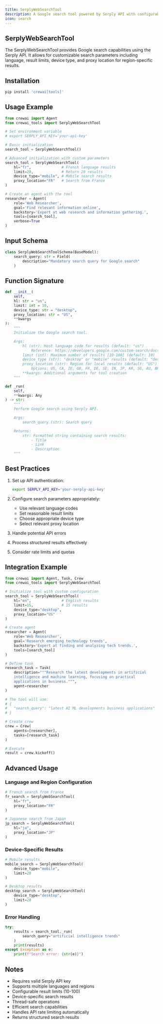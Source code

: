 ```yaml
---
title: SerplyWebSearchTool
description: A Google search tool powered by Serply API with configurable search parameters
icon: search
---
```


## SerplyWebSearchTool

The SerplyWebSearchTool provides Google search capabilities using the Serply API. It allows for customizable search parameters including language, result limits, device type, and proxy location for region-specific results.

## Installation

```bash
pip install 'crewai[tools]'
```

## Usage Example

```python
from crewai import Agent
from crewai_tools import SerplyWebSearchTool

# Set environment variable
# export SERPLY_API_KEY='your-api-key'

# Basic initialization
search_tool = SerplyWebSearchTool()

# Advanced initialization with custom parameters
search_tool = SerplyWebSearchTool(
    hl="fr",              # French language results
    limit=20,             # Return 20 results
    device_type="mobile", # Mobile search results
    proxy_location="FR"   # Search from France
)

# Create an agent with the tool
researcher = Agent(
    role='Web Researcher',
    goal='Find relevant information online',
    backstory='Expert at web research and information gathering.',
    tools=[search_tool],
    verbose=True
)
```

## Input Schema

```python
class SerplyWebSearchToolSchema(BaseModel):
    search_query: str = Field(
        description="Mandatory search query for Google search"
    )
```

## Function Signature

```python
def __init__(
    self,
    hl: str = "us",
    limit: int = 10,
    device_type: str = "desktop",
    proxy_location: str = "US",
    **kwargs
):
    """
    Initialize the Google search tool.

    Args:
        hl (str): Host language code for results (default: "us")
            Reference: https://developers.google.com/custom-search/docs/xml_results?hl=en#wsInterfaceLanguages
        limit (int): Maximum number of results [10-100] (default: 10)
        device_type (str): "desktop" or "mobile" results (default: "desktop")
        proxy_location (str): Region for local results (default: "US")
            Options: US, CA, IE, GB, FR, DE, SE, IN, JP, KR, SG, AU, BR
        **kwargs: Additional arguments for tool creation
    """

def _run(
    self,
    **kwargs: Any
) -> str:
    """
    Perform Google search using Serply API.

    Args:
        search_query (str): Search query

    Returns:
        str: Formatted string containing search results:
            - Title
            - Link
            - Description
    """
```

## Best Practices

1. Set up API authentication:
   ```bash
   export SERPLY_API_KEY='your-serply-api-key'
   ```

2. Configure search parameters appropriately:
   - Use relevant language codes
   - Set reasonable result limits
   - Choose appropriate device type
   - Select relevant proxy location

3. Handle potential API errors
4. Process structured results effectively
5. Consider rate limits and quotas

## Integration Example

```python
from crewai import Agent, Task, Crew
from crewai_tools import SerplyWebSearchTool

# Initialize tool with custom configuration
search_tool = SerplyWebSearchTool(
    hl="en",              # English results
    limit=15,             # 15 results
    device_type="desktop",
    proxy_location="US"
)

# Create agent
researcher = Agent(
    role='Web Researcher',
    goal='Research emerging technology trends',
    backstory='Expert at finding and analyzing tech trends.',
    tools=[search_tool]
)

# Define task
research_task = Task(
    description="""Research the latest developments in artificial 
    intelligence and machine learning, focusing on practical 
    applications in business.""",
    agent=researcher
)

# The tool will use:
# {
#   "search_query": "latest AI ML developments business applications"
# }

# Create crew
crew = Crew(
    agents=[researcher],
    tasks=[research_task]
)

# Execute
result = crew.kickoff()
```

## Advanced Usage

### Language and Region Configuration
```python
# French search from France
fr_search = SerplyWebSearchTool(
    hl="fr",
    proxy_location="FR"
)

# Japanese search from Japan
jp_search = SerplyWebSearchTool(
    hl="ja",
    proxy_location="JP"
)
```

### Device-Specific Results
```python
# Mobile results
mobile_search = SerplyWebSearchTool(
    device_type="mobile",
    limit=20
)

# Desktop results
desktop_search = SerplyWebSearchTool(
    device_type="desktop",
    limit=20
)
```

### Error Handling
```python
try:
    results = search_tool._run(
        search_query="artificial intelligence trends"
    )
    print(results)
except Exception as e:
    print(f"Search error: {str(e)}")
```

## Notes


- Requires valid Serply API key
- Supports multiple languages and regions
- Configurable result limits (10-100)
- Device-specific search results
- Thread-safe operations
- Efficient search capabilities
- Handles API rate limiting automatically
- Returns structured search results
